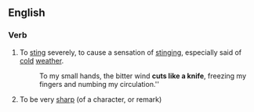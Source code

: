 ==English==

===Verb===
{{head|en|verb}}

# {{lb|en|simile}} To [[sting]] severely, to cause a sensation of [[stinging]], especially said of [[cold]] [[weather]].
#: To my small hands, the bitter wind '''cuts like a knife''', freezing my fingers and numbing my circulation.''
# {{lb|en|simile}} To be very [[sharp]] (of a character, or remark)